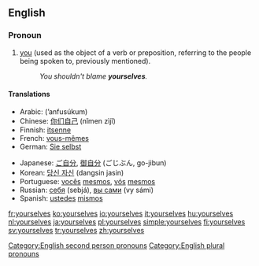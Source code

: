 ==English==
{{English reflexive pronouns}}

===Pronoun===
{{en-pron|desc=second person|the plural of|yourself|the reflexive case of|you}}

# [[you]] (used as the object of a verb or preposition, referring to the people being spoken to, previously mentioned).
#:''You shouldn't blame '''yourselves'''.''

====Translations====
{{trans-top|you (referring to the people being spoken to, previously mentioned)}}
*Arabic: {{Arab|[[انفسكم|أنْفُسُكُم]]}} (’anfusúkum)
*Chinese: [[你们自己]] (nǐmen zìjǐ)
*Finnish: [[itsenne]]
*French: [[vous-mêmes]]
*German: [[Sie selbst]]
{{trans-mid}}
*Japanese: [[ご自分]], [[御自分]] (ごじぶん, go-jibun)
*Korean: [[당신 자신]] (dangsin jasin)
*Portuguese: [[vocês]] [[mesmos]], [[vós]] [[mesmos]]
*Russian: [[себя]] (sebjá), [[вы сами]] (vy sámi)
*Spanish: [[ustedes]] [[mismos]]
{{trans-bottom}}

[[Category:English second person pronouns]]
[[Category:English plural pronouns]]

[[fr:yourselves]]
[[ko:yourselves]]
[[io:yourselves]]
[[it:yourselves]]
[[hu:yourselves]]
[[nl:yourselves]]
[[ja:yourselves]]
[[pl:yourselves]]
[[simple:yourselves]]
[[fi:yourselves]]
[[sv:yourselves]]
[[tr:yourselves]]
[[zh:yourselves]]